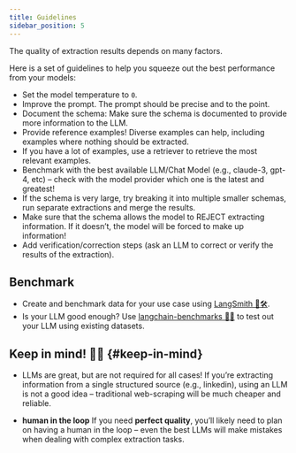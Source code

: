 ```yaml
---
title: Guidelines
sidebar_position: 5
---
```


The quality of extraction results depends on many factors.

Here is a set of guidelines to help you squeeze out the best performance
from your models:

- Set the model temperature to `0`.
- Improve the prompt. The prompt should be precise and to the point.
- Document the schema: Make sure the schema is documented to provide
  more information to the LLM.
- Provide reference examples! Diverse examples can help, including
  examples where nothing should be extracted.
- If you have a lot of examples, use a retriever to retrieve the most
  relevant examples.
- Benchmark with the best available LLM/Chat Model (e.g., claude-3,
  gpt-4, etc) – check with the model provider which one is the latest
  and greatest!
- If the schema is very large, try breaking it into multiple smaller
  schemas, run separate extractions and merge the results.
- Make sure that the schema allows the model to REJECT extracting
  information. If it doesn’t, the model will be forced to make up
  information!
- Add verification/correction steps (ask an LLM to correct or verify
  the results of the extraction).

## Benchmark

- Create and benchmark data for your use case using [LangSmith
  🦜️🛠️](https://docs.smith.langchain.com/).
- Is your LLM good enough? Use [langchain-benchmarks
  🦜💯](https://github.com/langchain-ai/langchain-benchmarks) to test
  out your LLM using existing datasets.

## Keep in mind! 😶‍🌫️ {#keep-in-mind}

- LLMs are great, but are not required for all cases! If you’re
  extracting information from a single structured source (e.g.,
  linkedin), using an LLM is not a good idea – traditional
  web-scraping will be much cheaper and reliable.

- **human in the loop** If you need **perfect quality**, you’ll likely
  need to plan on having a human in the loop – even the best LLMs will
  make mistakes when dealing with complex extraction tasks.
